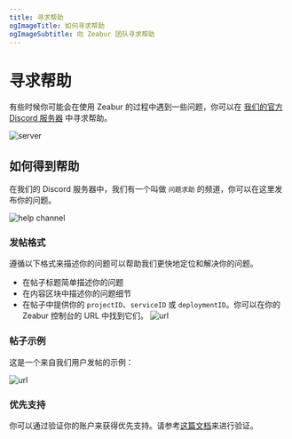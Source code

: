 ```yaml
---
title: 寻求帮助
ogImageTitle: 如何寻求帮助
ogImageSubtitle: 向 Zeabur 团队寻求帮助
---
```


# 寻求帮助

有些时候你可能会在使用 Zeabur 的过程中遇到一些问题，你可以在 [我们的官方 Discord 服务器](https://discord.gg/DrdGCvXEyY) 中寻求帮助。

![server](/community/help/server.png)

## 如何得到帮助

在我们的 Discord 服务器中，我们有一个叫做 `问题求助` 的频道，你可以在这里发布你的问题。

![help channel](/community/help/help-channel.png)

### 发帖格式

遵循以下格式来描述你的问题可以帮助我们更快地定位和解决你的问题。

- 在帖子标题简单描述你的问题
- 在内容区块中描述你的问题细节
- 在帖子中提供你的 `projectID`、`serviceID` 或 `deploymentID`。你可以在你的 Zeabur 控制台的 URL 中找到它们。
  ![url](/community/help/url.png)

### 帖子示例

这是一个来自我们用户发帖的示例：

![url](/community/help/example.png)

### 优先支持

你可以通过验证你的账户来获得优先支持。请参考[这篇文档](./verify)来进行验证。
